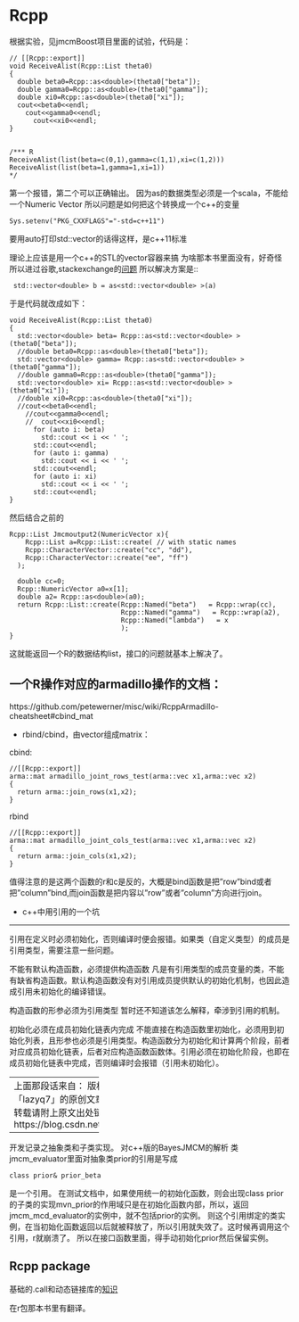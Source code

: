 # Rcpp

根据实验，见jmcmBoost项目里面的试验，代码是：
```
// [[Rcpp::export]]
void ReceiveAlist(Rcpp::List theta0)
{
  double beta0=Rcpp::as<double>(theta0["beta"]);
  double gamma0=Rcpp::as<double>(theta0["gamma"]);
  double xi0=Rcpp::as<double>(theta0["xi"]);
  cout<<beta0<<endl;
    cout<<gamma0<<endl;
      cout<<xi0<<endl;
}


/*** R
ReceiveAlist(list(beta=c(0,1),gamma=c(1,1),xi=c(1,2)))
ReceiveAlist(list(beta=1,gamma=1,xi=1))
*/
```
第一个报错，第二个可以正确输出。
因为as<double>的数据类型必须是一个scala，不能给一个Numeric Vector
所以问题是如何把这个转换成一个c++的变量

```
Sys.setenv("PKG_CXXFLAGS"="-std=c++11")
```
要用auto打印std::vector的话得这样，是c++11标准

理论上应该是用一个c++的STL的vector容器来搞
为啥那本书里面没有，好奇怪
所以进过谷歌,stackexchange的[问题](https://stackoverflow.com/questions/37328978/convert-rvector-to-stdvector) 所以解决方案是::
```
 std::vector<double> b = as<std::vector<double> >(a)
```
于是代码就改成如下：
```
void ReceiveAlist(Rcpp::List theta0)
{
  std::vector<double> beta= Rcpp::as<std::vector<double> >(theta0["beta"]);
  //double beta0=Rcpp::as<double>(theta0["beta"]);
  std::vector<double> gamma= Rcpp::as<std::vector<double> >(theta0["gamma"]);
  //double gamma0=Rcpp::as<double>(theta0["gamma"]);
  std::vector<double> xi= Rcpp::as<std::vector<double> >(theta0["xi"]);
  //double xi0=Rcpp::as<double>(theta0["xi"]);
  //cout<<beta0<<endl;
    //cout<<gamma0<<endl;
    //  cout<<xi0<<endl;
      for (auto i: beta)
        std::cout << i << ' ';
      std::cout<<endl;
      for (auto i: gamma)
        std::cout << i << ' ';
      std::cout<<endl;
      for (auto i: xi)
        std::cout << i << ' ';
      std::cout<<endl;
}
```
然后结合之前的

```
Rcpp::List Jmcmoutput2(NumericVector x){
    Rcpp::List a=Rcpp::List::create( // with static names
    Rcpp::CharacterVector::create("cc", "dd"),
    Rcpp::CharacterVector::create("ee", "ff")
  );
  
  double cc=0;
  Rcpp::NumericVector a0=x[1];
  double a2= Rcpp::as<double>(a0);
  return Rcpp::List::create(Rcpp::Named("beta")   = Rcpp::wrap(cc),
                            Rcpp::Named("gamma")   = Rcpp::wrap(a2),
                            Rcpp::Named("lambda")   = x
                            );
}
```

这就能返回一个R的数据结构list，接口的问题就基本上解决了。

## 一个R操作对应的armadillo操作的文档：

https://github.com/petewerner/misc/wiki/RcppArmadillo-cheatsheet#cbind_mat

- rbind/cbind，由vector组成matrix：

cbind:

```
//[[Rcpp::export]]
arma::mat armadillo_joint_rows_test(arma::vec x1,arma::vec x2)
{
  return arma::join_rows(x1,x2);
}
```

rbind
```
//[[Rcpp::export]]
arma::mat armadillo_joint_cols_test(arma::vec x1,arma::vec x2)
{
  return arma::join_cols(x1,x2);
}
```
值得注意的是这两个函数的r和c是反的，大概是bind函数是把"row"bind或者把"column"bind,而join函数是把内容以"row"或者"column"方向进行join。


- c++中用引用的一个坑

---------------

引用在定义时必须初始化，否则编译时便会报错。如果类（自定义类型）的成员是引用类型，需要注意一些问题。

不能有默认构造函数，必须提供构造函数
凡是有引用类型的成员变量的类，不能有缺省构造函数。默认构造函数没有对引用成员提供默认的初始化机制，也因此造成引用未初始化的编译错误。

构造函数的形参必须为引用类型
暂时还不知道该怎么解释，牵涉到引用的机制。

初始化必须在成员初始化链表内完成
不能直接在构造函数里初始化，必须用到初始化列表，且形参也必须是引用类型。构造函数分为初始化和计算两个阶段，前者对应成员初始化链表，后者对应构造函数函数体。引用必须在初始化阶段，也即在成员初始化链表中完成，否则编译时会报错（引用未初始化）。

--------------------- 
上面那段话来自：
版权声明：本文为CSDN博主「lazyq7」的原创文章，遵循CC 4.0 by-sa版权协议，转载请附上原文出处链接及本声明。
原文链接：https://blog.csdn.net/lazyq7/article/details/48186291




-----------------

开发记录之抽象类和子类实现。
对c++版的BayesJMCM的解析
类jmcm_evaluator里面对抽象类prior的引用是写成
```
class prior& prior_beta
```
是一个引用。
在测试文档中，如果使用统一的初始化函数，则会出现class prior的子类的实现mvn_prior的作用域只是在初始化函数内部，所以，返回jmcm_mcd_evaluator的实例中，就不包括prior的实例。
则这个引用绑定的类实例，在当初始化函数返回以后就被释放了，所以引用就失效了。这时候再调用这个引用，r就崩溃了。
所以在接口函数里面，得手动初始化prior然后保留实例。


## Rcpp package

基础的.call和动态链接库的[知识](http://r-pkgs.had.co.nz/src.html)

在r包那本书里有翻译。



